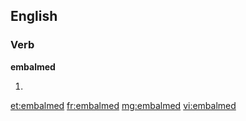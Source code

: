 ==English==

===Verb===
'''embalmed'''

# {{past of|embalm}}

[[et:embalmed]]
[[fr:embalmed]]
[[mg:embalmed]]
[[vi:embalmed]]
